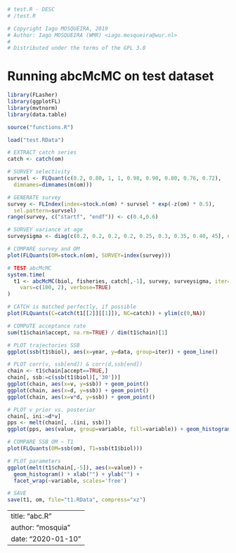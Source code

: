 
```r
# test.R - DESC
# /test.R

# Copyright Iago MOSQUEIRA, 2019
# Author: Iago MOSQUEIRA (WMR) <iago.mosqueira@wur.nl>
#
# Distributed under the terms of the GPL 3.0
```

# Running abcMcMC on test dataset

```r
library(FLasher)
library(ggplotFL)
library(mvtnorm)
library(data.table)

source("functions.R")

load("test.RData")

# EXTRACT catch series
catch <- catch(om)

# SURVEY selectivity
survsel <- FLQuant(c(0.2, 0.80, 1, 1, 0.98, 0.90, 0.80, 0.76, 0.72),
  dimnames=dimnames(m(om)))

# GENERATE survey
survey <- FLIndex(index=stock.n(om) * survsel * exp(-z(om) * 0.5),
  sel.pattern=survsel)
range(survey, c("startf", "endf")) <- c(0.4,0.6)

# SURVEY variance at age
surveysigma <- diag(c(0.2, 0.2, 0.2, 0.2, 0.25, 0.3, 0.35, 0.40, 45), ncol=9)

# COMPARE survey and OM
plot(FLQuants(OM=stock.n(om), SURVEY=index(survey)))

# TEST abcMcMC
system.time(
  t1 <- abcMcMC(biol, fisheries, catch[,-1], survey, surveysigma, iter=1000,
    vars=c(100, 2), verbose=TRUE)
)

# CATCH is matched perfectly, if possible
plot(FLQuants(C=catch(t1[[2]][[1]]), NC=catch)) + ylim(c(0,NA))

# COMPUTE acceptance rate
sum(t1$chain$accept, na.rm=TRUE) / dim(t1$chain)[1]

# PLOT trajectories SSB
ggplot(ssb(t1$biol), aes(x=year, y=data, group=iter)) + geom_line()

# PLOT corr(v, ssb[end]) & corr(d,ssb[end])
chain <- t1$chain[accept==TRUE,]
chain[, ssb:=c(ssb(t1$biol)[,'30'])]
ggplot(chain, aes(x=v, y=ssb)) + geom_point()
ggplot(chain, aes(x=d, y=ssb)) + geom_point()
ggplot(chain, aes(x=v*d, y=ssb)) + geom_point()

# PLOT v prior vs. posterior
chain[, ini:=d*v]
pps <- melt(chain[, .(ini, ssb)])
ggplot(pps, aes(value, group=variable, fill=variable)) + geom_histogram() + facet_wrap(~variable)

# COMPARE SSB OM ~ T1
plot(FLQuants(OM=ssb(om), T1=ssb(t1$biol)))

# PLOT parameters
ggplot(melt(t1$chain[,-5]), aes(x=value)) +
  geom_histogram() + xlab("") + ylab("") +
  facet_wrap(~variable, scales='free')

# SAVE
save(t1, om, file="t1.RData", compress="xz")
```


---
title: "abc.R"
author: "mosquia"
date: "2020-01-10"
---

